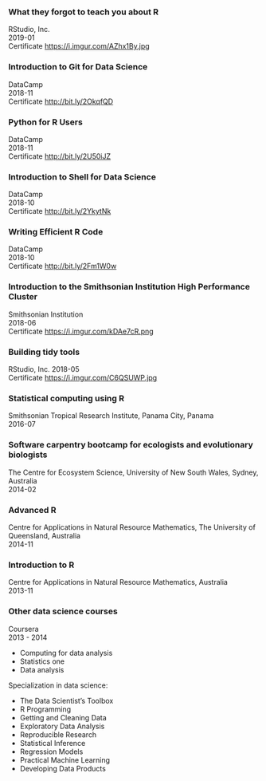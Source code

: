 ### What they forgot to teach you about R

RStudio, Inc.  
2019-01  
Certificate <https://i.imgur.com/AZhx1By.jpg>  

### Introduction to Git for Data Science

DataCamp  
2018-11  
Certificate <http://bit.ly/2OkqfQD>  

### Python for R Users

DataCamp  
2018-11  
Certificate <http://bit.ly/2U50iJZ>  

### Introduction to Shell for Data Science

DataCamp  
2018-10  
Certificate <http://bit.ly/2YkytNk>  

### Writing Efficient R Code

DataCamp  
2018-10  
Certificate <http://bit.ly/2Fm1W0w>  

### Introduction to the Smithsonian Institution High Performance Cluster

Smithsonian Institution  
2018-06  
Certificate <https://i.imgur.com/kDAe7cR.png>  

### Building tidy tools

RStudio, Inc.
2018-05  
Certificate <https://i.imgur.com/C6QSUWP.jpg>  

### Statistical computing using R

Smithsonian Tropical Research Institute, Panama City, Panama  
2016-07  

### Software carpentry bootcamp for ecologists and evolutionary biologists

The Centre for Ecosystem Science, University of New South Wales, Sydney, Australia  
2014-02  

### Advanced R

Centre for Applications in Natural Resource Mathematics, The University of Queensland, Australia  
2014-11  

### Introduction to R

Centre for Applications in Natural Resource Mathematics, Australia  
2013-11  

### Other data science courses

Coursera  
2013 - 2014  

* Computing for data analysis
* Statistics one
* Data analysis

Specialization in data science: 

* The Data Scientist’s Toolbox
* R Programming
* Getting and Cleaning Data
* Exploratory Data Analysis
* Reproducible Research
* Statistical Inference
* Regression Models
* Practical Machine Learning
* Developing Data Products
